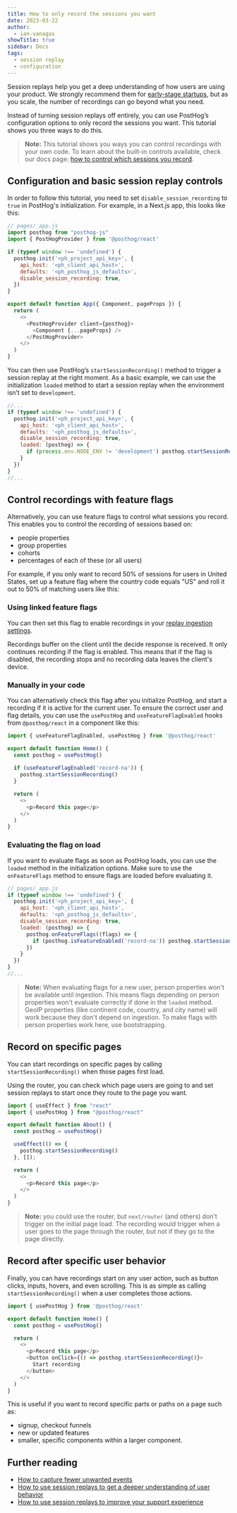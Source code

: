 ```yaml
---
title: How to only record the sessions you want
date: 2023-03-22
author:
  - ian-vanagas
showTitle: true
sidebar: Docs
tags:
  - session replay
  - configuration
---
```



Session replays help you get a deep understanding of how users are using your product. We strongly recommend them for [early-stage startups](/blog/early-stage-analytics), but as you scale, the number of recordings can go beyond what you need.

Instead of turning session replays off entirely, you can use PostHog’s configuration options to only record the sessions you want. This tutorial shows you three ways to do this.

> **Note:** This tutorial shows you ways you can control recordings with your own code. To learn about the built-in controls available, check our docs page: [how to control which sessions you record](/docs/session-replay/how-to-control-which-sessions-you-record).

## Configuration and basic session replay controls

In order to follow this tutorial, you need to set `disable_session_recording` to `true` in PostHog's initialization. For example, in a Next.js app, this looks like this:

```js
// pages/_app.js
import posthog from "posthog-js"
import { PostHogProvider } from '@posthog/react'

if (typeof window !== 'undefined') {
  posthog.init('<ph_project_api_key>', {
    api_host: '<ph_client_api_host>',
    defaults: '<ph_posthog_js_defaults>',
    disable_session_recording: true,
  })
}

export default function App({ Component, pageProps }) {
  return (
    <>
      <PostHogProvider client={posthog}>
        <Component {...pageProps} />
      </PostHogProvider>
    </>
  )
}
```

You can then use PostHog’s `startSessionRecording()` method to trigger a session replay at the right moment. As a basic example, we can use the initialization `loaded` method to start a session replay when the environment isn’t set to `development`.

```js
//...
if (typeof window !== 'undefined') {
  posthog.init('<ph_project_api_key>', {
    api_host: '<ph_client_api_host>',
    defaults: '<ph_posthog_js_defaults>',
    disable_session_recording: true,
    loaded: (posthog) => {
      if (process.env.NODE_ENV != 'development') posthog.startSessionRecording()
    }
  })
}
//...
```

## Control recordings with feature flags

Alternatively, you can use feature flags to control what sessions you record. This enables you to control the recording of sessions based on: 

- people properties
- group properties
- cohorts
- percentages of each of these (or all users)

For example, if you only want to record 50% of sessions for users in United States, set up a feature flag where the country code equals "US" and roll it out to 50% of matching users like this:

<ProductScreenshot
    imageLight={flagLight} 
    imageDark={flagDark}
    alt="Feature flag to control session recordings" 
    classes="rounded"
/>

### Using linked feature flags

You can then set this flag to enable recordings in your [replay ingestion settings](https://us.posthog.com/settings/project-replay#replay-ingestion).

<ProductScreenshot
    imageLight={selectReplayControlLight} 
    imageDark={selectReplayControlDark}
    alt="Choosing a flag to enable recordings" 
    classes="rounded"
/>

Recordings buffer on the client until the decide response is received. It only continues recording if the flag is enabled. This means that if the flag is disabled, the recording stops and no recording data leaves the client's device.

### Manually in your code

You can alternatively check this flag after you initialize PostHog, and start a recording if it is active for the current user. To ensure the correct user and flag details, you can use the `usePostHog` and `useFeatureFlagEnabled` hooks from `@posthog/react` in a component like this:

```js
import { useFeatureFlagEnabled, usePostHog } from '@posthog/react'

export default function Home() {
  const posthog = usePostHog()
  
  if (useFeatureFlagEnabled('record-na')) {
    posthog.startSessionRecording()
  }

  return (
    <>
      <p>Record this page</p>
    </>
  )
}
```

### Evaluating the flag on load

If you want to evaluate flags as soon as PostHog loads, you can use the `loaded` method in the initialization options. Make sure to use the `onFeatureFlags` method to ensure flags are loaded before evaluating it.

```js
// pages/_app.js
if (typeof window !== 'undefined') {
  posthog.init('<ph_project_api_key>', {
    api_host: '<ph_client_api_host>',
    defaults: '<ph_posthog_js_defaults>',
    disable_session_recording: true,
    loaded: (posthog) => {
      posthog.onFeatureFlags((flags) => {
        if (posthog.isFeatureEnabled('record-na')) posthog.startSessionRecording()
      })
    }
  })
}
//...
```

> **Note:** When evaluating flags for a new user, person properties won't be available until ingestion. This means flags depending on person properties won't evaluate correctly if done in the `loaded` method. GeoIP properties (like continent code, country, and city name) will work because they don't depend on ingestion. To make flags with person properties work here, use bootstrapping.

## Record on specific pages

You can start recordings on specific pages by calling `startSessionRecording()` when those pages first load.

Using the router, you can check which page users are going to and set session replays to start once they route to the page you want.

```js
import { useEffect } from "react"
import { usePostHog } from "@posthog/react"

export default function About() {
  const posthog = usePostHog()

  useEffect(() => {
    posthog.startSessionRecording()
  }, []);

  return (
    <>
      <p>Record this page</p>
    </>
  )
}
```

> **Note:** you could use the router, but `next/router` (and others) don’t trigger on the initial page load. The recording would trigger when a user goes to the page through the router, but not if they go to the page directly.

## Record after specific user behavior

Finally, you can have recordings start on any user action, such as button clicks, inputs, hovers, and even scrolling. This is as simple as calling `startSessionRecording()` when a user completes those actions.

```js
import { usePostHog } from '@posthog/react'

export default function Home() {
  const posthog = usePostHog()

  return (
    <>
      <p>Record this page</p>
      <button onClick={() => posthog.startSessionRecording()}>
        Start recording
      </button>
    </>
  )
}
```

This is useful if you want to record specific parts or paths on a page such as:

- signup, checkout funnels
- new or updated features
- smaller, specific components within a larger component.

## Further reading

- [How to capture fewer unwanted events](/tutorials/fewer-unwanted-events)
- [How to use session replays to get a deeper understanding of user behavior](/tutorials/explore-insights-session-recordings)
- [How to use session replays to improve your support experience](/tutorials/session-recordings-for-support)

<NewsletterForm />